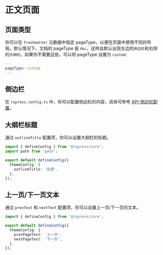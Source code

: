 # 正文页面

## 页面类型

你可以在 `frontmatter` 元数据中指定 pageType，以便在页面中使用不同的布局。默认情况下，文档的 pageType 是 `doc`，这样会默认出现左边的`侧边栏`和右侧的`大纲栏`。如果你不需要这些，可以将 pageType 设置为 `custom`:

```yaml
---
pageType: custom
---
```

## 侧边栏

在 `rspress.config.ts` 中，你可以配置侧边栏的内容，具体可参考 [API-侧边栏配置](/api/config/config-theme#sidebar)。

## 大纲栏标题

通过 `outlineTitle` 配置项，你可以设置大纲栏的标题。

```ts title="rspress.config.ts"
import { defineConfig } from '@rspress/core';
import path from 'path';

export default defineConfig({
  themeConfig: {
    outlineTitle: '目录',
  },
});
```

## 上一页/下一页文本

通过 `prevText` 和 `nextText` 配置项，你可以设置上一页/下一页的文本。

```ts title="rspress.config.ts"
import { defineConfig } from '@rspress/core';

export default defineConfig({
  themeConfig: {
    prevPageText: '上一页',
    nextPageText: '下一页',
  },
});
```
